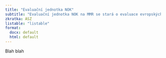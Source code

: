 ```yaml
---
title: "Evaluační jednotka NOK"
subtitle: "Evaluační jednotka NOK na MMR se stará o evaluace evropských fondů."
zkratka: ASZ
listable: "listable"
format: 
  docx: default
  html: default
---
```


Blah blah
